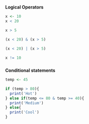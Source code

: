 #####
**Logical Operators**

```r
x <- 10
x < 20
```
```r
x > 5
```
```r
(x < 20) & (x > 5)
```
```r
(x < 20) | (x > 5)
```
```r
x != 10
```
#####
**Conditional statements**

```r
temp <- 45

if (temp > 80){
  print('Hot')
} else if(temp <= 80 & temp >= 40){
  print('Medium')
} else{
  print('Cool')
}
```

